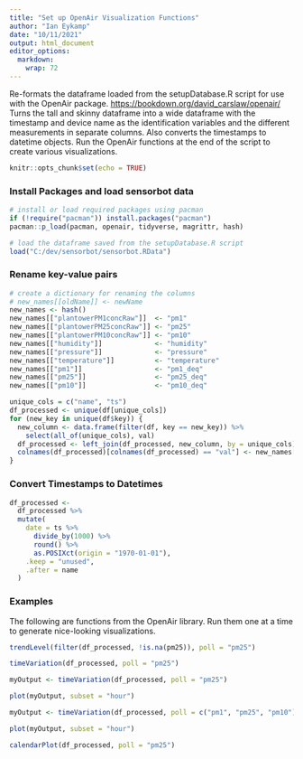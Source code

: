 ```yaml
---
title: "Set up OpenAir Visualization Functions"
author: "Ian Eykamp"
date: "10/11/2021"
output: html_document
editor_options: 
  markdown: 
    wrap: 72
---
```


Re-formats the dataframe loaded from the setupDatabase.R script for use
with the OpenAir package. <https://bookdown.org/david_carslaw/openair/>
Turns the tall and skinny dataframe into a wide dataframe with the
timestamp and device name as the identification variables and the
different measurements in separate columns. Also converts the timestamps
to datetime objects. Run the OpenAir functions at the end of the script
to create various visualizations.

```r
knitr::opts_chunk$set(echo = TRUE)
```

### Install Packages and load sensorbot data

```r

# install or load required packages using pacman
if (!require("pacman")) install.packages("pacman")
pacman::p_load(pacman, openair, tidyverse, magrittr, hash)

# load the dataframe saved from the setupDatabase.R script
load("C:/dev/sensorbot/sensorbot.RData")

```

### Rename key-value pairs

```r

# create a dictionary for renaming the columns
# new_names[[oldName]] <- newName
new_names <- hash()
new_names[["plantowerPM1concRaw"]]  <- "pm1"
new_names[["plantowerPM25concRaw"]] <- "pm25"
new_names[["plantowerPM10concRaw"]] <- "pm10"
new_names[["humidity"]]             <- "humidity"
new_names[["pressure"]]             <- "pressure"
new_names[["temperature"]]          <- "temperature"
new_names[["pm1"]]                  <- "pm1_deq"
new_names[["pm25"]]                 <- "pm25_deq"
new_names[["pm10"]]                 <- "pm10_deq"

unique_cols = c("name", "ts")
df_processed <- unique(df[unique_cols])
for (new_key in unique(df$key)) {
  new_column <- data.frame(filter(df, key == new_key)) %>%
    select(all_of(unique_cols), val)
  df_processed <- left_join(df_processed, new_column, by = unique_cols)
  colnames(df_processed)[colnames(df_processed) == "val"] <- new_names[[new_key]]
}

```

### Convert Timestamps to Datetimes

```r
df_processed <- 
  df_processed %>%
  mutate(
    date = ts %>%
      divide_by(1000) %>%
      round() %>%
      as.POSIXct(origin = "1970-01-01"),
    .keep = "unused",
    .after = name
  )

```

### Examples

The following are functions from the OpenAir library. Run them one at a
time to generate nice-looking visualizations.

```r

trendLevel(filter(df_processed, !is.na(pm25)), poll = "pm25")

```

```r

timeVariation(df_processed, poll = "pm25")

```

```r

myOutput <- timeVariation(df_processed, poll = "pm25")

plot(myOutput, subset = "hour")

```

```r
myOutput <- timeVariation(df_processed, poll = c("pm1", "pm25", "pm10"))

plot(myOutput, subset = "hour")

```

```r

calendarPlot(df_processed, poll = "pm25")

```
